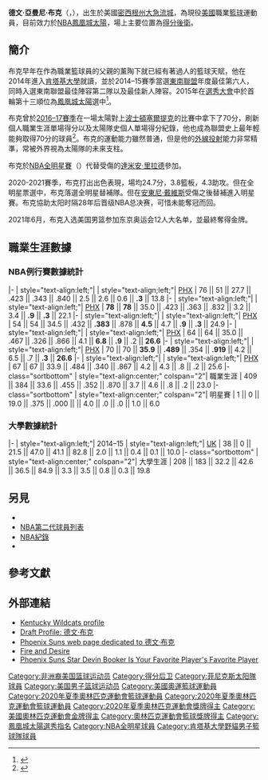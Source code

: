 {{BLPsources|time=2022-03-24T05:13:22+00:00}}
{{NoteTA|G1=NBA}}
{{Infobox basketball biography
| name = 德文·布克<br />Devin Booker
| image = Devin Booker (2022 All-Star Weekend).jpg
| caption = 布克於[[2022年NBA全明星賽|2022年NBA全明星賽]]
| position = [[得分後衛|得分後衛]] / [[控球後衛|控球後衛]]
| height_ft = 6
| height_in = 5
| weight_lb = 206
| league = [[National_Basketball_Association|NBA]]
| team = 鳳凰城太陽
| number = 1
| nationality = {{USA}}
| birth_date = {{birth date and age|1996|10|30}}
| birth_place = {{USA}}[[密芝根州|密芝根州]][[大急流城|大急流城]]
| high_school = 
*{{link-en|格蘭維爾高中|Grandville High School|格蘭維爾高中}}<br />（[[密西根州|密西根州]]{{link-en|格蘭維爾 (密西根州)|Grandville, Michigan|格蘭維爾}}）
*{{link-en|莫斯角學區|Moss Point School District}}<br />（[[密西西比州|密西西比州]]{{link-en|莫斯角 (密西西比州)|Moss Point, Mississippi|莫斯角}}）
| college = [[肯塔基大學|肯塔基大學]]（2014–2015）
| draft_year = 2015
| draft_round = 1
| draft_pick = 13
| draft_team = [[鳳凰城太陽|鳳凰城太陽]]
| career_start = 2015
| years1 = {{nbay|2015|start}}–至今
| team1 = [[鳳凰城太陽|鳳凰城太陽]]
| highlights =
* 3×[[NBA全明星賽|NBA全明星賽]]（{{nasg|2020}}-{{nasg|2022}}）
* [[NBA三分球大賽|NBA三分球大賽冠軍]]（{{nasg|2018}}）
* [[NBA最佳陣容|NBA年度第一隊]]（{{nbay|2021|end}}）
* [[NBA最佳新秀陣容|NBA最佳新秀陣容第一隊]]（{{nbay|2015|end}}）
* [[東南聯盟|SEC]]年度最佳第六人（2015）
* SEC最佳陣容第二隊（2015）
* SEC最佳新人陣容（2015）
* [[麥當勞高中全明星賽|麥當勞高中全明星賽]]（{{link-en|2014年麥當勞高中全明星賽|2014 McDonald's All-American Boys Game|2014}}）
| nba_profile = devin_booker
| bbr = bookede01
| medaltemplates = 
{{MedalSport|男子[[籃球|籃球]]}}
{{MedalCountry|{{bk|USA}}}}
{{MedalCompetition|[[奧林匹克運動會|奧林匹克運動會]]}}
{{MedalGold|[[2020年夏季奧林匹克運動會|2020 東京]]|[[2020年夏季奧林匹克運動會男子籃球比賽|團體項目]]}}
}}
{{中文譯名
| english   = Devin Booker
| putonghua = 德文·布克
| taiwan    = 德文·布克
| hongkong  = 迪雲·布加<br>戴雲·保卡<small>（[[Now_Sports|Now Sports]]、[[ViuTV|ViuTV]]）</small>
}}
'''德文·亞曼尼·布克'''（{{lang-en|'''Devin Armani Booker'''}}，{{bd|1996年|10月30日|catIdx=B}}），出生於美國[[密西根州|密西根州]][[大急流城|大急流城]]，為現役[[美國|美國]]職業[[籃球|籃球]]運動員，目前效力於[[NBA|NBA]][[鳳凰城太陽|鳳凰城太陽]]，場上主要位置為[[得分後衛|得分後衛]]。

==簡介==
布克早年在作為職業籃球員的父親{{link-en|梅爾文·布克|Melvin Booker}}的薰陶下就已經有著過人的籃球天賦，他在2014年進入[[肯塔基大學|肯塔基大學]]就讀，並於2014–15賽季當選[[東南聯盟|東南聯盟]]年度最佳第六人，同時入選東南聯盟最佳陣容第二隊以及最佳新人陣容。2015年在[[2015年NBA選秀|選秀大會]]中於首輪第十三順位為[[鳳凰城太陽|鳳凰城太陽]]選中<ref>{{cite web|title=Suns Select Devin Booker In The First Round Of The 2015 NBA Draft|url=http://www.nba.com/suns/press-release/suns-select-devin-booker-first-round-2015-nba-draft|website=azcentral.com|publisher=NBA.com|access-date=June 27, 2015|date=June 25, 2015|archive-date=2020-05-28|archive-url=https://web.archive.org/web/20200528121438/https://www.nba.com/suns/press-release/suns-select-devin-booker-first-round-2015-nba-draft|dead-url=no}}</ref>。

布克曾於[[2016-17_NBA賽季|2016–17賽季]]在一場太陽對上[[波士頓塞爾提克|波士頓塞爾提克]]的比賽中拿下了70分，刷新個人職業生涯單場得分以及太陽隊史個人單場得分紀錄，他也成為聯盟史上最年輕能夠取得70分的球員<ref>{{cite web|url=http://www.nba.com/suns/history/devin-booker-scores-franchise-record-70-points|title=Devin Booker Scores Franchise Record 70 Points – Phoenix Suns|access-date=March 25, 2017|archive-date=2021-11-30|archive-url=https://web.archive.org/web/20211130231831/https://www.nba.com/suns/history/devin-booker-scores-franchise-record-70-points}}</ref>。布克的運動能力雖然普通，但是他的[[三分球|外線投射]]能力非常精準，常被外界視為太陽隊的未來支柱。

布克於[[NBA全明星賽|NBA全明星賽]]（{{nasg|2020|}}）代替受傷的[[達米安·里拉德|達米安·里拉德]]參加。

2020-2021賽季，布克打出出色表現，場均24.7分，3.8籃板，4.3助攻。但在全明星票選中，布克落選全明星替補隊。但在[[安東尼·戴維斯|安東尼·戴維斯]]受傷之後替補進入明星賽。布克協助太阳时隔28年后晋级NBA总决赛，可惜未能奪冠而回。

2021年6月，布克入选美国男篮参加东京奥运会12人大名单，並最終奪得金牌。

==職業生涯數據==
{{NBA player statistics legend}}

===NBA例行賽數據統計===
{{NBA player statistics start}}
|-
| style="text-align:left;"| {{nbay|2015}}
| style="text-align;left;"| [[鳳凰城太陽|PHX]]
| 76 || 51 || 27.7 || .423 || .343 || .840 || 2.5 || 2.6 || 0.6 || '''.3''' || 13.8
|-
| style="text-align:left;"| {{nbay|2016}}
| style="text-align:left;"| [[鳳凰城太陽|PHX]]
| '''78''' || '''78''' || 35.0 || .423 || .363 || .832 || 3.2 || 3.4 || '''.9''' || '''.3''' || 22.1
|-
| style="text-align:left;"| {{nbay|2017}}
| style="text-align:left;"| [[鳳凰城太陽|PHX]]
| 54 || 54 || 34.5 || .432 || '''.383''' || .878  || '''4.5''' || 4.7 || '''.9''' || '''.3''' || 24.9
|-
| style="text-align:left;"| {{nbay|2018}}
| style="text-align:left;"| [[鳳凰城太陽|PHX]]
| 64 || 64 || 35.0 || .467 || .326 || .866 || 4.1 || '''6.8''' || '''.9''' || .2 || '''26.6'''
|-
| style="text-align:left;"| {{nbay|2019}}
| style="text-align:left;"| [[鳳凰城太陽|PHX]]
| 70 || 70 || '''35.9''' || '''.489''' || .354 || '''.919''' || 4.2 || 6.5 || .7 || '''.3''' || '''26.6'''
|-
| style="text-align:left;"| {{nbay|2020}}
| style="text-align:left;"| [[鳳凰城太陽|PHX]]
| 67 || 67 || 33.9 || .484 || .340 || .867 || 4.2 || 4.3 || .8 || .2 || 25.6
|- class="sortbottom"
| style="text-align:center;" colspan="2"| 職業生涯
| 409 || 384 || 33.6 || .455 || .352 || .870 || 3.7 || 4.6 || .8 || .2 || 23.0
|- class="sortbottom"
| style="text-align:center;" colspan="2"| 明星賽
| 1 || 0 || 19.0 || .375 || .000 || {{sort|-|—}} || 4.0 || .0 || .0 || 1.0 || 6.0
{{S-end}}

===大學數據統計===
{{NBA player statistics start}}
|-
| style="text-align:left;"| 2014–15
| style="text-align:left;"| [[肯塔基大學|UK]]
| 38 || 0 || 21.5 || 47.0 || 41.1 || 82.8 || 2.0 || 1.1 || 0.4 || 0.1 || 10.0
|- class="sortbottom"
| style="text-align:center;" colspan="2"| 大學生涯
| 208 || 183 || 32.2 || 42.6 || 36.5 || 84.9 || 3.3 || 3.5 || 0.8 || 0.3 || 19.8
{{S-end}}

==另見==
* {{link-en|NBA單場比賽得分榜|List of National Basketball Association single-game scoring leaders}}
* [[NBA第二代球員列表|NBA第二代球員列表]]
* [[NBA紀錄#年齡|NBA紀錄]]
* {{link-en|波多黎各人列表|List of Puerto Ricans}}

== 參考文獻 ==
{{reflist}}

== 外部連結 ==
{{basketballstats}}
*[http://www.ukathletics.com/roster.aspx?rp_id=710 Kentucky Wildcats profile] {{Wayback|url=http://www.ukathletics.com/roster.aspx?rp_id=710 |date=20190709132211 }}
*[http://www.nba.com/celtics/draft/profile-devin-booker Draft Profile: 德文·布克] {{Wayback|url=http://www.nba.com/celtics/draft/profile-devin-booker |date=20220603111915 }}
*[http://www.nba.com/suns/booker Phoenix Suns web page dedicated to 德文·布克] {{Wayback|url=http://www.nba.com/suns/booker |date=20220617130945 }}
*[http://www.slamonline.com/the-magazine/features/devin-booker-rookie-season-feature-interview-phoenix-suns/ Fire and Desire] {{Wayback|url=http://www.slamonline.com/the-magazine/features/devin-booker-rookie-season-feature-interview-phoenix-suns/ |date=20180112010925 }}
*[http://www.slamonline.com/nba/devin-booker-interview-cover-story/ Phoenix Suns Star Devin Booker Is Your Favorite Player's Favorite Player] {{Wayback|url=http://www.slamonline.com/nba/devin-booker-interview-cover-story/ |date=20220110234554 }}

{{菲尼克斯太阳现时球员名单}}
{{2015 NBA Draft}}
{{三分球大賽冠軍}}
{{2020年夏季奧運會美國男子籃球陣容}}
{{Authority control}}
{{DEFAULTSORT:Booker, Devin}}
[[Category:非洲裔美国篮球运动员|Category:非洲裔美国篮球运动员]]
[[Category:得分后卫|Category:得分后卫]]
[[Category:菲尼克斯太阳隊球員|Category:菲尼克斯太阳隊球員]]
[[Category:美国男子篮球运动员|Category:美国男子篮球运动员]]
[[Category:美國奧運籃球運動員|Category:美國奧運籃球運動員]]
[[Category:2020年夏季奧林匹克運動會籃球運動員|Category:2020年夏季奧林匹克運動會籃球運動員]]
[[Category:2020年夏季奧林匹克運動會籃球運動員|Category:2020年夏季奧林匹克運動會籃球運動員]]
[[Category:2020年夏季奧林匹克運動會獎牌得主|Category:2020年夏季奧林匹克運動會獎牌得主]]
[[Category:美國奧林匹克運動會金牌得主|Category:美國奧林匹克運動會金牌得主]]
[[Category:奧林匹克運動會籃球獎牌得主|Category:奧林匹克運動會籃球獎牌得主]]
[[Category:鳳凰城太陽選秀指名|Category:鳳凰城太陽選秀指名]]
[[Category:NBA全明星球員|Category:NBA全明星球員]]
[[Category:肯塔基大學野貓男子籃球隊球員|Category:肯塔基大學野貓男子籃球隊球員]]